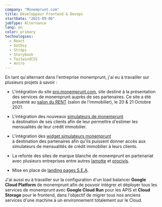 ```yaml
---
company: "Monemprunt.com"
title: Développeur Frontend & Devops
startDate: "2021-09-06"
jobType: Alternance
lang: en
color: primary
technologies:
  - React
  - Gatbsy
  - Strapi
  - Storybook
  - TailwindCSS
  - Astro
---
```


En tant qu'alternant dans l'entreprise monemprunt, j'ai eu à travailler sur plusieurs projets à savoir :

- L'intégration du site [pro.monemprunt.com](https://pro.monemprunt.com),
  site destiné à la présentation des services de monemprunt auprès de ses partenaires.
  Ce site a été présenté au [salon du RENT](https://www.rent.immo/salon-rent/) (salon de l'immobilier), le 20 &amp; 21 Octobre 2021.

- L'intégration des nouveaux [simulateurs de monemprunt](https://www.monemprunt.com/simulation-emprunt-immobilier/calcul-mensualites-credit-immobilier/)  
  à destination de ses clients afin de leur permettre d'estimer les mensualités de leur crédit immobilier.

- L'intégration des [widget simulateurs monemprunt](https://wai-mec-demo.netlify.app/)  
  à destination des partenaires afin qu'ils puissent donner accès aux simulateurs de mensualités de crédit immobilier à leurs clients.

- La refonte des sites de marque blanche de monemprunt en partenariat avec plusieurs entreprises entre autres [lamotte](https://lamotte-financement.fr/) et [procivis](procivis-credit.fr/).

- Mise en place de [landing pages S.E.A](https://www.monemprunt.com/landing/pourquoi-un-courtier-en-ligne/).

J'ai aussi eu à travailler sur la configuration d'un load balancer **Google Cloud Platform** de monemprunt afin de pouvoir
intégrer et déployer tous les services de monemprunt avec **Google Cloud Run** pour les APIS et **Cloud Storage** pour le frontend, dans l'objectif de migrer tous nos
anciens services d'une machine à un environnement totalement sur le Cloud.

